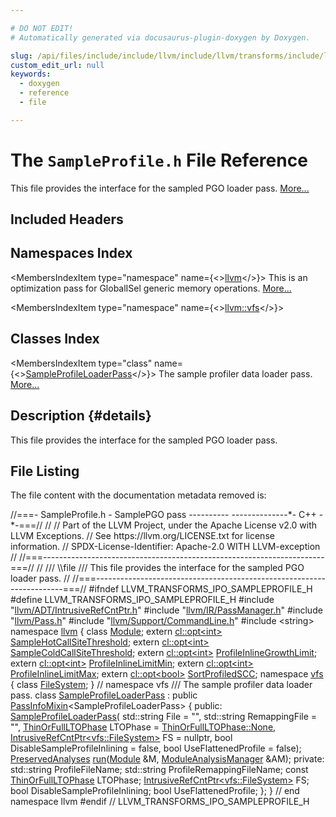 ```yaml
---

# DO NOT EDIT!
# Automatically generated via docusaurus-plugin-doxygen by Doxygen.

slug: /api/files/include/include/llvm/include/llvm/transforms/include/llvm/transforms/ipo/sampleprofile-h
custom_edit_url: null
keywords:
  - doxygen
  - reference
  - file

---
```





# The `SampleProfile.h` File Reference

<DoxygenPage pluginConfig={pluginConfig}>

This file provides the interface for the sampled PGO loader pass. <a href="#details">More...</a>

## Included Headers

<IncludesList>
<IncludesListItem
  filePath="llvm/ADT/IntrusiveRefCntPtr.h"
  permalink="/docs/api/files/include/include/llvm/include/llvm/adt/intrusiverefcntptr-h"
  isLocal="true" />
<IncludesListItem
  filePath="llvm/IR/PassManager.h"
  permalink="/docs/api/files/include/include/llvm/include/llvm/ir/passmanager-h"
  isLocal="true" />
<IncludesListItem
  filePath="llvm/Pass.h"
  permalink="/docs/api/files/include/include/llvm/pass-h"
  isLocal="true" />
<IncludesListItem
  filePath="llvm/Support/CommandLine.h"
  permalink="/docs/api/files/include/include/llvm/include/llvm/support/commandline-h"
  isLocal="true" />
<IncludesListItem
  filePath="string"
  permalink=""
  isLocal="false" />
</IncludesList>

## Namespaces Index

<MembersIndex>

<MembersIndexItem
  type="namespace"
  name={<><a href="/docs/api/namespaces/llvm">llvm</a></>}>
This is an optimization pass for GlobalISel generic memory operations. <a href="/docs/api/namespaces/llvm/#details">More...</a>
</MembersIndexItem>

<MembersIndexItem
  type="namespace"
  name={<><a href="/docs/api/namespaces/llvm/vfs">llvm::vfs</a></>}>
</MembersIndexItem>

</MembersIndex>

## Classes Index

<MembersIndex>

<MembersIndexItem
  type="class"
  name={<><a href="/docs/api/classes/llvm/sampleprofileloaderpass">SampleProfileLoaderPass</a></>}>
The sample profiler data loader pass. <a href="/docs/api/classes/llvm/sampleprofileloaderpass/#details">More...</a>
</MembersIndexItem>

</MembersIndex>

## Description {#details}

This file provides the interface for the sampled PGO loader pass.

## File Listing

The file content with the documentation metadata removed is:

<ProgramListing>

<Link id="l00001" /><CodeLine lineNumber="1"><span class="doxyHighlightComment">//===- SampleProfile.h - SamplePGO pass ---------- --------------&#42;- C++ -&#42;-===//</span></CodeLine>
<Link id="l00002" /><CodeLine lineNumber="2"><span class="doxyHighlightComment">//</span></CodeLine>
<Link id="l00003" /><CodeLine lineNumber="3"><span class="doxyHighlightComment">// Part of the LLVM Project, under the Apache License v2.0 with LLVM Exceptions.</span></CodeLine>
<Link id="l00004" /><CodeLine lineNumber="4"><span class="doxyHighlightComment">// See https://llvm.org/LICENSE.txt for license information.</span></CodeLine>
<Link id="l00005" /><CodeLine lineNumber="5"><span class="doxyHighlightComment">// SPDX-License-Identifier: Apache-2.0 WITH LLVM-exception</span></CodeLine>
<Link id="l00006" /><CodeLine lineNumber="6"><span class="doxyHighlightComment">//</span></CodeLine>
<Link id="l00007" /><CodeLine lineNumber="7"><span class="doxyHighlightComment">//===----------------------------------------------------------------------===//</span></CodeLine>
<Link id="l00008" /><CodeLine lineNumber="8"><span class="doxyHighlightComment">//</span></CodeLine>
<Link id="l00009" /><CodeLine lineNumber="9"><span class="doxyHighlightComment">/// \\file</span></CodeLine>
<Link id="l00010" /><CodeLine lineNumber="10"><span class="doxyHighlightComment">/// This file provides the interface for the sampled PGO loader pass.</span></CodeLine>
<Link id="l00011" /><CodeLine lineNumber="11"><span class="doxyHighlightComment">//</span></CodeLine>
<Link id="l00012" /><CodeLine lineNumber="12"><span class="doxyHighlightComment">//===----------------------------------------------------------------------===//</span></CodeLine>
<Link id="l00013" /><CodeLine lineNumber="13"></CodeLine>
<Link id="l00014" /><CodeLine lineNumber="14"><span class="doxyHighlightPreprocessor">#ifndef LLVM&#95;TRANSFORMS&#95;IPO&#95;SAMPLEPROFILE&#95;H</span></CodeLine>
<Link id="l00015" /><CodeLine lineNumber="15"><span class="doxyHighlightPreprocessor">#define LLVM&#95;TRANSFORMS&#95;IPO&#95;SAMPLEPROFILE&#95;H</span></CodeLine>
<Link id="l00016" /><CodeLine lineNumber="16"></CodeLine>
<Link id="l00017" /><CodeLine lineNumber="17"><span class="doxyHighlightPreprocessor">#include &quot;<a href="/docs/api/files/include/include/llvm/include/llvm/adt/intrusiverefcntptr-h">llvm/ADT/IntrusiveRefCntPtr.h</a>&quot;</span></CodeLine>
<Link id="l00018" /><CodeLine lineNumber="18"><span class="doxyHighlightPreprocessor">#include &quot;<a href="/docs/api/files/include/include/llvm/include/llvm/ir/passmanager-h">llvm/IR/PassManager.h</a>&quot;</span></CodeLine>
<Link id="l00019" /><CodeLine lineNumber="19"><span class="doxyHighlightPreprocessor">#include &quot;<a href="/docs/api/files/include/include/llvm/pass-h">llvm/Pass.h</a>&quot;</span></CodeLine>
<Link id="l00020" /><CodeLine lineNumber="20"><span class="doxyHighlightPreprocessor">#include &quot;<a href="/docs/api/files/include/include/llvm/include/llvm/support/commandline-h">llvm/Support/CommandLine.h</a>&quot;</span></CodeLine>
<Link id="l00021" /><CodeLine lineNumber="21"><span class="doxyHighlightPreprocessor">#include &lt;string&gt;</span></CodeLine>
<Link id="l00022" /><CodeLine lineNumber="22"></CodeLine>
<Link id="l00023" /><CodeLine lineNumber="23"><span class="doxyHighlightKeyword">namespace </span><span class="doxyHighlight"><a href="/docs/api/namespaces/llvm">llvm</a> &#123;</span></CodeLine>
<Link id="l00024" /><CodeLine lineNumber="24"></CodeLine>
<Link id="l00025" /><CodeLine lineNumber="25"><span class="doxyHighlightKeyword">class </span><span class="doxyHighlight"><a href="/docs/api/classes/llvm/module">Module</a>;</span></CodeLine>
<Link id="l00026" /><CodeLine lineNumber="26"></CodeLine>
<Link id="l00027" /><CodeLine lineNumber="27"><span class="doxyHighlightKeyword">extern</span><span class="doxyHighlight"> <a href="/docs/api/classes/llvm/cl/opt">cl::opt&lt;int&gt;</a> <a href="/docs/api/namespaces/llvm/#a96398453e844d01e6c978df781ba96ac">SampleHotCallSiteThreshold</a>;</span></CodeLine>
<Link id="l00028" /><CodeLine lineNumber="28"><span class="doxyHighlightKeyword">extern</span><span class="doxyHighlight"> <a href="/docs/api/classes/llvm/cl/opt">cl::opt&lt;int&gt;</a> <a href="/docs/api/namespaces/llvm/#ab2e474df1ef4ceee0cf5ed5785caf31c">SampleColdCallSiteThreshold</a>;</span></CodeLine>
<Link id="l00029" /><CodeLine lineNumber="29"><span class="doxyHighlightKeyword">extern</span><span class="doxyHighlight"> <a href="/docs/api/classes/llvm/cl/opt">cl::opt&lt;int&gt;</a> <a href="/docs/api/namespaces/llvm/#af000efe78adef3c5fc3cbedbc215556b">ProfileInlineGrowthLimit</a>;</span></CodeLine>
<Link id="l00030" /><CodeLine lineNumber="30"><span class="doxyHighlightKeyword">extern</span><span class="doxyHighlight"> <a href="/docs/api/classes/llvm/cl/opt">cl::opt&lt;int&gt;</a> <a href="/docs/api/namespaces/llvm/#a1118e6eca7dab8dfcd484ccb179533b0">ProfileInlineLimitMin</a>;</span></CodeLine>
<Link id="l00031" /><CodeLine lineNumber="31"><span class="doxyHighlightKeyword">extern</span><span class="doxyHighlight"> <a href="/docs/api/classes/llvm/cl/opt">cl::opt&lt;int&gt;</a> <a href="/docs/api/namespaces/llvm/#ad68079dd1eac0685dbf374e088d79b64">ProfileInlineLimitMax</a>;</span></CodeLine>
<Link id="l00032" /><CodeLine lineNumber="32"><span class="doxyHighlightKeyword">extern</span><span class="doxyHighlight"> <a href="/docs/api/classes/llvm/cl/opt">cl::opt&lt;bool&gt;</a> <a href="/docs/api/namespaces/llvm/#ac626ee70ac28610543aa590dab04e81b">SortProfiledSCC</a>;</span></CodeLine>
<Link id="l00033" /><CodeLine lineNumber="33"></CodeLine>
<Link id="l00034" /><CodeLine lineNumber="34"><span class="doxyHighlightKeyword">namespace </span><span class="doxyHighlight"><a href="/docs/api/namespaces/llvm/vfs">vfs</a> &#123;</span></CodeLine>
<Link id="l00035" /><CodeLine lineNumber="35"><span class="doxyHighlightKeyword">class </span><span class="doxyHighlight"><a href="/docs/api/classes/llvm/vfs/filesystem">FileSystem</a>;</span></CodeLine>
<Link id="l00036" /><CodeLine lineNumber="36"><span class="doxyHighlight">&#125; </span><span class="doxyHighlightComment">// namespace vfs</span></CodeLine>
<Link id="l00037" /><CodeLine lineNumber="37"></CodeLine>
<Link id="l00038" /><CodeLine lineNumber="38"><span class="doxyHighlightComment">/// The sample profiler data loader pass.</span></CodeLine>
<Link id="l00039" /><CodeLine lineNumber="39" lineLink="/docs/api/classes/llvm/sampleprofileloaderpass"><span class="doxyHighlightKeyword">class </span><span class="doxyHighlight"><a href="/docs/api/classes/llvm/sampleprofileloaderpass/#ab6cc2c8a9f1aa0870b3bb9cf4e85d699">SampleProfileLoaderPass</a> : </span><span class="doxyHighlightKeyword">public</span><span class="doxyHighlight"> <a href="/docs/api/structs/llvm/passinfomixin">PassInfoMixin</a>&lt;SampleProfileLoaderPass&gt; &#123;</span></CodeLine>
<Link id="l00040" /><CodeLine lineNumber="40"><span class="doxyHighlightKeyword">public</span><span class="doxyHighlight">:</span></CodeLine>
<Link id="l00041" /><CodeLine lineNumber="41"><span class="doxyHighlight">  <a href="/docs/api/classes/llvm/sampleprofileloaderpass/#ab6cc2c8a9f1aa0870b3bb9cf4e85d699">SampleProfileLoaderPass</a>(</span></CodeLine>
<Link id="l00042" /><CodeLine lineNumber="42"><span class="doxyHighlight">      std::string File = </span><span class="doxyHighlightStringLiteral">&quot;&quot;</span><span class="doxyHighlight">, std::string RemappingFile = </span><span class="doxyHighlightStringLiteral">&quot;&quot;</span><span class="doxyHighlight">,</span></CodeLine>
<Link id="l00043" /><CodeLine lineNumber="43"><span class="doxyHighlight">      <a href="/docs/api/namespaces/llvm/#a5d737fb4258bb27586a1bffd557fbb49">ThinOrFullLTOPhase</a> LTOPhase = <a href="/docs/api/namespaces/llvm/#a5d737fb4258bb27586a1bffd557fbb49a6adf97f83acf6453d4a6a4b1070f3754">ThinOrFullLTOPhase::None</a>,</span></CodeLine>
<Link id="l00044" /><CodeLine lineNumber="44"><span class="doxyHighlight">      <a href="/docs/api/classes/llvm/intrusiverefcntptr">IntrusiveRefCntPtr&lt;vfs::FileSystem&gt;</a> FS = </span><span class="doxyHighlightKeyword">nullptr</span><span class="doxyHighlight">,</span></CodeLine>
<Link id="l00045" /><CodeLine lineNumber="45"><span class="doxyHighlight">      </span><span class="doxyHighlightKeywordType">bool</span><span class="doxyHighlight"> DisableSampleProfileInlining = </span><span class="doxyHighlightKeyword">false</span><span class="doxyHighlight">,</span></CodeLine>
<Link id="l00046" /><CodeLine lineNumber="46"><span class="doxyHighlight">      </span><span class="doxyHighlightKeywordType">bool</span><span class="doxyHighlight"> UseFlattenedProfile = </span><span class="doxyHighlightKeyword">false</span><span class="doxyHighlight">);</span></CodeLine>
<Link id="l00047" /><CodeLine lineNumber="47"></CodeLine>
<Link id="l00048" /><CodeLine lineNumber="48"><span class="doxyHighlight">  <a href="/docs/api/classes/llvm/preservedanalyses">PreservedAnalyses</a> <a href="/docs/api/classes/llvm/sampleprofileloaderpass/#a324d3696b255beea7cfd1e8b901b2363">run</a>(<a href="/docs/api/classes/llvm/module">Module</a> &amp;M, <a href="/docs/api/namespaces/llvm/#af9c9208365fd9ce11392b4d79485e259">ModuleAnalysisManager</a> &amp;AM);</span></CodeLine>
<Link id="l00049" /><CodeLine lineNumber="49"></CodeLine>
<Link id="l00050" /><CodeLine lineNumber="50"><span class="doxyHighlightKeyword">private</span><span class="doxyHighlight">:</span></CodeLine>
<Link id="l00051" /><CodeLine lineNumber="51"><span class="doxyHighlight">  std::string ProfileFileName;</span></CodeLine>
<Link id="l00052" /><CodeLine lineNumber="52"><span class="doxyHighlight">  std::string ProfileRemappingFileName;</span></CodeLine>
<Link id="l00053" /><CodeLine lineNumber="53"><span class="doxyHighlight">  </span><span class="doxyHighlightKeyword">const</span><span class="doxyHighlight"> <a href="/docs/api/namespaces/llvm/#a5d737fb4258bb27586a1bffd557fbb49">ThinOrFullLTOPhase</a> LTOPhase;</span></CodeLine>
<Link id="l00054" /><CodeLine lineNumber="54"><span class="doxyHighlight">  <a href="/docs/api/classes/llvm/intrusiverefcntptr">IntrusiveRefCntPtr&lt;vfs::FileSystem&gt;</a> FS;</span></CodeLine>
<Link id="l00055" /><CodeLine lineNumber="55"><span class="doxyHighlight">  </span><span class="doxyHighlightKeywordType">bool</span><span class="doxyHighlight"> DisableSampleProfileInlining;</span></CodeLine>
<Link id="l00056" /><CodeLine lineNumber="56"><span class="doxyHighlight">  </span><span class="doxyHighlightKeywordType">bool</span><span class="doxyHighlight"> UseFlattenedProfile;</span></CodeLine>
<Link id="l00057" /><CodeLine lineNumber="57"><span class="doxyHighlight">&#125;;</span></CodeLine>
<Link id="l00058" /><CodeLine lineNumber="58"></CodeLine>
<Link id="l00059" /><CodeLine lineNumber="59"><span class="doxyHighlight">&#125; </span><span class="doxyHighlightComment">// end namespace llvm</span></CodeLine>
<Link id="l00060" /><CodeLine lineNumber="60"></CodeLine>
<Link id="l00061" /><CodeLine lineNumber="61"><span class="doxyHighlightPreprocessor">#endif </span><span class="doxyHighlightComment">// LLVM&#95;TRANSFORMS&#95;IPO&#95;SAMPLEPROFILE&#95;H</span></CodeLine>

</ProgramListing>


</DoxygenPage>
